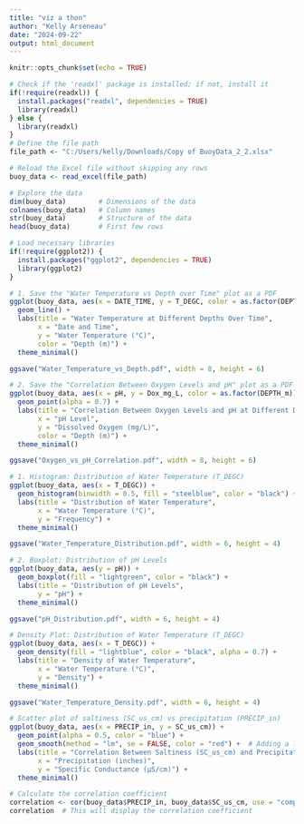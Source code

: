 ---
title: "viz a thon"
author: "Kelly Arseneau"
date: "2024-09-22"
output: html_document
---

```{r setup, include=FALSE}
knitr::opts_chunk$set(echo = TRUE)
```

```{r}
# Check if the 'readxl' package is installed; if not, install it
if(!require(readxl)) {
  install.packages("readxl", dependencies = TRUE)
  library(readxl)
} else {
  library(readxl)
}
# Define the file path
file_path <- "C:/Users/kelly/Downloads/Copy of BuoyData_2_2.xlsx"

# Reload the Excel file without skipping any rows
buoy_data <- read_excel(file_path)

# Explore the data
dim(buoy_data)        # Dimensions of the data
colnames(buoy_data)   # Column names
str(buoy_data)        # Structure of the data
head(buoy_data)       # First few rows


```


```{r}
# Load necessary libraries
if(!require(ggplot2)) {
  install.packages("ggplot2", dependencies = TRUE)
  library(ggplot2)
}

# 1. Save the "Water Temperature vs Depth over Time" plot as a PDF
ggplot(buoy_data, aes(x = DATE_TIME, y = T_DEGC, color = as.factor(DEPTH_m))) +
  geom_line() +
  labs(title = "Water Temperature at Different Depths Over Time",
       x = "Date and Time",
       y = "Water Temperature (°C)",
       color = "Depth (m)") +
  theme_minimal()

ggsave("Water_Temperature_vs_Depth.pdf", width = 8, height = 6)

# 2. Save the "Correlation Between Oxygen Levels and pH" plot as a PDF
ggplot(buoy_data, aes(x = pH, y = Dox_mg_L, color = as.factor(DEPTH_m))) +
  geom_point(alpha = 0.7) +
  labs(title = "Correlation Between Oxygen Levels and pH at Different Depths",
       x = "pH Level",
       y = "Dissolved Oxygen (mg/L)",
       color = "Depth (m)") +
  theme_minimal()

ggsave("Oxygen_vs_pH_Correlation.pdf", width = 8, height = 6)

```

```{r}
# 1. Histogram: Distribution of Water Temperature (T_DEGC)
ggplot(buoy_data, aes(x = T_DEGC)) +
  geom_histogram(binwidth = 0.5, fill = "steelblue", color = "black") +
  labs(title = "Distribution of Water Temperature",
       x = "Water Temperature (°C)",
       y = "Frequency") +
  theme_minimal()

ggsave("Water_Temperature_Distribution.pdf", width = 6, height = 4)

# 2. Boxplot: Distribution of pH Levels
ggplot(buoy_data, aes(y = pH)) +
  geom_boxplot(fill = "lightgreen", color = "black") +
  labs(title = "Distribution of pH Levels",
       y = "pH") +
  theme_minimal()

ggsave("pH_Distribution.pdf", width = 6, height = 4)

```


```{r}
# Density Plot: Distribution of Water Temperature (T_DEGC)
ggplot(buoy_data, aes(x = T_DEGC)) +
  geom_density(fill = "lightblue", color = "black", alpha = 0.7) +
  labs(title = "Density of Water Temperature",
       x = "Water Temperature (°C)",
       y = "Density") +
  theme_minimal()

ggsave("Water_Temperature_Density.pdf", width = 6, height = 4)

```


```{r}
# Scatter plot of saltiness (SC_us_cm) vs precipitation (PRECIP_in)
ggplot(buoy_data, aes(x = PRECIP_in, y = SC_us_cm)) +
  geom_point(alpha = 0.5, color = "blue") +
  geom_smooth(method = "lm", se = FALSE, color = "red") +  # Adding a linear regression line
  labs(title = "Correlation Between Saltiness (SC_us_cm) and Precipitation",
       x = "Precipitation (inches)",
       y = "Specific Conductance (μS/cm)") +
  theme_minimal()

# Calculate the correlation coefficient
correlation <- cor(buoy_data$PRECIP_in, buoy_data$SC_us_cm, use = "complete.obs")
correlation  # This will display the correlation coefficient

```

